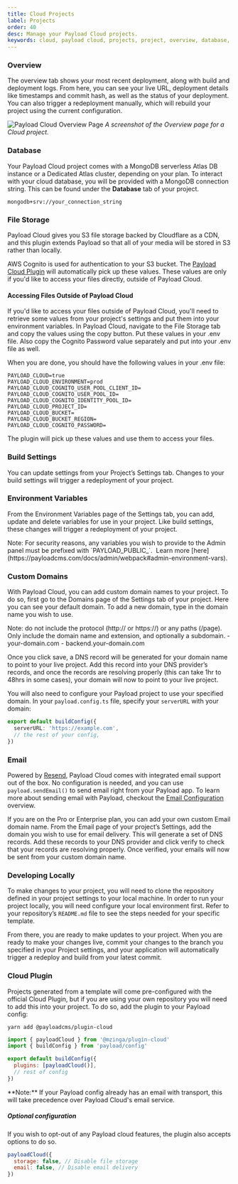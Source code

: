 ```yaml
---
title: Cloud Projects
label: Projects
order: 40
desc: Manage your Payload Cloud projects.
keywords: cloud, payload cloud, projects, project, overview, database, file storage, build settings, environment variables, custom domains, email, developing locally
---
```


### Overview

<Banner>
  The overview tab shows your most recent deployment, along with build and deployment logs. From
  here, you can see your live URL, deployment details like timestamps and commit hash, as well as
  the status of your deployment. You can also trigger a redeployment manually, which will rebuild
  your project using the current configuration.
</Banner>

![Payload Cloud Overview Page](https://payloadcms.com/images/docs/cloud/overview-page.jpg)
_A screenshot of the Overview page for a Cloud project._

### Database

Your Payload Cloud project comes with a MongoDB serverless Atlas DB instance or a Dedicated Atlas cluster, depending on your plan. To interact with your cloud database, you will be provided with a MongoDB connection string. This can be found under the **Database** tab of your project.

`mongodb+srv://your_connection_string`

### File Storage

Payload Cloud gives you S3 file storage backed by Cloudflare as a CDN, and this plugin extends Payload so that all of your media will be stored in S3 rather than locally.

AWS Cognito is used for authentication to your S3 bucket. The [Payload Cloud Plugin](https://github.com/payloadcms/plugin-cloud) will automatically pick up these values. These values are only if you'd like to access your files directly, outside of Payload Cloud.

#### Accessing Files Outside of Payload Cloud

If you'd like to access your files outside of Payload Cloud, you'll need to retrieve some values from your project's settings and put them into your environment variables. In Payload Cloud, navigate to the File Storage tab and copy the values using the copy button. Put these values in your .env file. Also copy the Cognito Password value separately and put into your .env file as well.

When you are done, you should have the following values in your .env file:

```env
PAYLOAD_CLOUD=true
PAYLOAD_CLOUD_ENVIRONMENT=prod
PAYLOAD_CLOUD_COGNITO_USER_POOL_CLIENT_ID=
PAYLOAD_CLOUD_COGNITO_USER_POOL_ID=
PAYLOAD_CLOUD_COGNITO_IDENTITY_POOL_ID=
PAYLOAD_CLOUD_PROJECT_ID=
PAYLOAD_CLOUD_BUCKET=
PAYLOAD_CLOUD_BUCKET_REGION=
PAYLOAD_CLOUD_COGNITO_PASSWORD=
```

The plugin will pick up these values and use them to access your files.

### Build Settings

You can update settings from your Project’s Settings tab. Changes to your build settings will trigger a redeployment of your project.

### Environment Variables

From the Environment Variables page of the Settings tab, you can add, update and delete variables for use in your project. Like build settings, these changes will trigger a redeployment of your project.

<Banner>
  Note: For security reasons, any variables you wish to provide to the Admin panel must be prefixed
  with `PAYLOAD_PUBLIC_`.  Learn more
  [here](https://payloadcms.com/docs/admin/webpack#admin-environment-vars).
</Banner>

### Custom Domains

With Payload Cloud, you can add custom domain names to your project. To do so, first go to the Domains page of the Settings tab of your project. Here you can see your default domain. To add a new domain, type in the domain name you wish to use.

<Banner>
  Note: do not include the protocol (http:// or https://) or any paths (/page). Only include the
  domain name and extension, and optionally a subdomain. - your-domain.com - backend.your-domain.com
</Banner>

Once you click save, a DNS record will be generated for your domain name to point to your live project. Add this record into your DNS provider’s records, and once the records are resolving properly (this can take 1hr to 48hrs in some cases), your domain will now to point to your live project.

You will also need to configure your Payload project to use your specified domain. In your `payload.config.ts` file, specify your `serverURL` with your domain:

```ts
export default buildConfig({
  serverURL: 'https://example.com',
  // the rest of your config,
})
```

### Email

Powered by [Resend](https://resend.com), Payload Cloud comes with integrated email support out of the box. No configuration is needed, and you can use `payload.sendEmail()` to send email right from your Payload app. To learn more about sending email with Payload, checkout the [Email Configuration](https://payloadcms.com/docs/email/overview) overview.

If you are on the Pro or Enterprise plan, you can add your own custom Email domain name. From the Email page of your project’s Settings, add the domain you wish to use for email delivery. This will generate a set of DNS records. Add these records to your DNS provider and click verify to check that your records are resolving properly. Once verified, your emails will now be sent from your custom domain name.

### Developing Locally

To make changes to your project, you will need to clone the repository defined in your project settings to your local machine. In order to run your project locally, you will need configure your local environment first. Refer to your repository’s `README.md` file to see the steps needed for your specific template.

From there, you are ready to make updates to your project. When you are ready to make your changes live, commit your changes to the branch you specified in your Project settings, and your application will automatically trigger a redeploy and build from your latest commit.

### Cloud Plugin

Projects generated from a template will come pre-configured with the official Cloud Plugin, but if you are using your own repository you will need to add this into your project. To do so, add the plugin to your Payload config:

`yarn add @payloadcms/plugin-cloud`

```js
import { payloadCloud } from '@mzinga/plugin-cloud'
import { buildConfig } from 'payload/config'

export default buildConfig({
  plugins: [payloadCloud()],
  // rest of config
})
```

<Banner type="warning">
  **Note:** If your Payload config already has an email with transport, this will take precedence
  over Payload Cloud's email service.
</Banner>

##### **Optional configuration**

If you wish to opt-out of any Payload cloud features, the plugin also accepts options to do so.

```js
payloadCloud({
  storage: false, // Disable file storage
  email: false, // Disable email delivery
})
```
